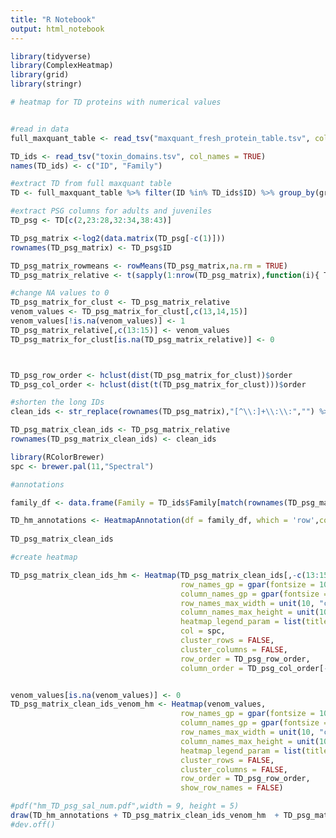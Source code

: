 ```yaml
---
title: "R Notebook"
output: html_notebook
---
```



```r
library(tidyverse)
library(ComplexHeatmap)
library(grid)
library(stringr)
```


```r

# heatmap for TD proteins with numerical values


#read in data
full_maxquant_table <- read_tsv("maxquant_fresh_protein_table.tsv", col_names = TRUE)

TD_ids <- read_tsv("toxin_domains.tsv", col_names = TRUE)
names(TD_ids) <- c("ID", "Family")

#extract TD from full maxquant table
TD <- full_maxquant_table %>% filter(ID %in% TD_ids$ID) %>% group_by(group) %>% summarise_all(first)

#extract PSG columns for adults and juveniles
TD_psg <- TD[c(2,23:28,32:34,38:43)]

TD_psg_matrix <-log2(data.matrix(TD_psg[-c(1)]))
rownames(TD_psg_matrix) <- TD_psg$ID

TD_psg_matrix_rowmeans <- rowMeans(TD_psg_matrix,na.rm = TRUE)
TD_psg_matrix_relative <- t(sapply(1:nrow(TD_psg_matrix),function(i){ TD_psg_matrix[i,]-TD_psg_matrix_rowmeans[i] }))

#change NA values to 0
TD_psg_matrix_for_clust <- TD_psg_matrix_relative
venom_values <- TD_psg_matrix_for_clust[,c(13,14,15)]
venom_values[!is.na(venom_values)] <- 1
TD_psg_matrix_relative[,c(13:15)] <- venom_values
TD_psg_matrix_for_clust[is.na(TD_psg_matrix_relative)] <- 0



TD_psg_row_order <- hclust(dist(TD_psg_matrix_for_clust))$order
TD_psg_col_order <- hclust(dist(t(TD_psg_matrix_for_clust)))$order

#shorten the long IDs 
clean_ids <- str_replace(rownames(TD_psg_matrix),"[^\\:]+\\:\\:","") %>% str_replace("lcl\\|","") %>% str_replace("TRINITY_","") %>% str_replace("\\:.*$","") %>% str_replace("tr\\|[^\\|]+\\|","")

TD_psg_matrix_clean_ids <- TD_psg_matrix_relative
rownames(TD_psg_matrix_clean_ids) <- clean_ids

library(RColorBrewer)
spc <- brewer.pal(11,"Spectral")

#annotations

family_df <- data.frame(Family = TD_ids$Family[match(rownames(TD_psg_matrix),TD_ids$ID)])

TD_hm_annotations <- HeatmapAnnotation(df = family_df, which = 'row',col=list(Family=c("CAP" = "firebrick", "Carboxylesterase" = "darkseagreen", "Chitinase" = "darkorange2", "Phospholipase" = "deeppink3", "Metalloprotease" = "gray0", "DNase" = "dodgerblue3", "Hyaluronidase" = "darkviolet")))
                                       
TD_psg_matrix_clean_ids

#create heatmap

TD_psg_matrix_clean_ids_hm <- Heatmap(TD_psg_matrix_clean_ids[,-c(13:15)], 
                                      row_names_gp = gpar(fontsize = 10),
                                      column_names_gp = gpar(fontsize = 10), 
                                      row_names_max_width = unit(10, "cm"), 
                                      column_names_max_height = unit(10, "cm"), 
                                      heatmap_legend_param = list(title = "log2 Relative Expression", color_bar = "continuous"), 
                                      col = spc,
                                      cluster_rows = FALSE,
                                      cluster_columns = FALSE,
                                      row_order = TD_psg_row_order,
                                      column_order = TD_psg_col_order[-c(1,2,15)])


venom_values[is.na(venom_values)] <- 0
TD_psg_matrix_clean_ids_venom_hm <- Heatmap(venom_values, 
                                      row_names_gp = gpar(fontsize = 10),
                                      column_names_gp = gpar(fontsize = 10), 
                                      row_names_max_width = unit(10, "cm"), 
                                      column_names_max_height = unit(10, "cm"), 
                                      heatmap_legend_param = list(title=NULL,at=c(0,1), labels = c("Absent", "Present")),
                                      cluster_rows = FALSE,
                                      cluster_columns = FALSE,
                                      row_order = TD_psg_row_order,
                                      show_row_names = FALSE)

#pdf("hm_TD_psg_sal_num.pdf",width = 9, height = 5)
draw(TD_hm_annotations + TD_psg_matrix_clean_ids_venom_hm  + TD_psg_matrix_clean_ids_hm , heatmap_legend_side = "left", gap = unit(0.2, "cm"))
#dev.off()

```


